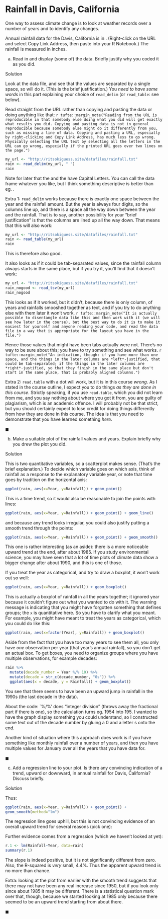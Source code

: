 # Rainfall in Davis, California

 One way to assess climate change is to look at weather
records over a number of years and to identify any changes.

Annual rainfall data for the Davis, California is in
\url{http://ritsokiguess.site/datafiles/rainfall.txt}. 
(Right-click on the URL and select Copy Link Address, then paste into your R Notebook.)
The rainfall is
measured in inches.


(a) Read in and display (some of) the data. Briefly justify why you coded it as you did.

Solution


Look at the data file, and see that the values are separated by a
single space, so \verb=read_delim= will do it. (This is the brief justification.) You *need to have some words* in this part explaining your choice of `read_delim` (or `read_table`: see below).

Read straight from
the URL rather than copying and pasting the data or doing anything  like that:
`r tufte::margin_note("Reading from the URL is reproducible in that somebody else doing what you did will get exactly what results you did. Copying and pasting data is not in general reproducible because somebody else might do it differently from you, such as missing a line of data. Copying and pasting a URL, especially by right-clicking and Copy Link Address, has much less to go wrong. Physically selecting the URL text by selecting all the letters in the URL can go wrong, especially if the printed URL goes over two lines on the page.")`


```r
my_url <- "http://ritsokiguess.site/datafiles/rainfall.txt"
rain <- read_delim(my_url, " ")
rain
```

Note for later that the \verb=Year= and the \verb=Rainfall= have
Capital Letters. You can call the data frame whatever you like, but I
think something descriptive is better than eg.\ \verb=mydata=.


Extra 1: `read_delim` works because there is exactly one space between the year and the
rainfall amount. But the year is always four digits, so the columns
line up, and there is a space all the way down between the year and
the rainfall. That is to say, another possibility for your "brief justification" is that the columns are lined up all the way down.
That means that this will also work: 

```r
my_url <- "http://ritsokiguess.site/datafiles/rainfall.txt"
rain <- read_table(my_url)
rain
```

This is therefore also good.

It also looks as if it could be tab-separated values, since the rainfall
column always starts in the same place, but if you try it, you'll find
that it doesn't work:

```r
my_url <- "http://ritsokiguess.site/datafiles/rainfall.txt"
rain_nogood <- read_tsv(my_url)
rain_nogood
```

This looks as if it worked, but it didn't, because there is only
\emph{one} column, of years and rainfalls smooshed together as text,
and if you try to do anything else with them later it won't work.
`r tufte::margin_note("It is actually possible to disentangle data like this and then work with it (we will see how later in the course), but the best way to do it is to make it easiest for yourself and anyone reading your code, and read the data file in a way that is appropriate for the layout you have in the file.")`

Hence those values that might have been tabs actually were
not. There's no way to be sure about this; you have to try something
and see what works.
`r tufte::margin_note("An indication, though: if you have more than one
space, and the things in the later columns are *left*-justified,
that could be tab-separated; if the things in the later columns are
*right*-justified, so that they finish in the same place but
don't start in the same place, that is probably aligned columns.")`

Extra 2: `read.table` with a dot will work, but it is in this course *wrong*. As I stated in the course outline, I expect you to do things *as they are done in this course*. Strictly speaking, if you use `read.table`, which you did not learn from me, and you say nothing about where you got it from, you are guilty of plagiarism, which is an academic offence. I will probably not be that strict, but you should certainly expect to lose credit for doing things differently from how they are done in this course. The idea is that you need to demonstrate that you have learned something *here*.



$\blacksquare$


(b) Make a suitable plot of the rainfall values and years. Explain briefly why you drew the plot you did.


Solution

This is two quantitative variables, so a scatterplot makes
sense. (That's the brief explanation.) To decide which variable goes on which axis, think of
rainfall as a response to the explanatory variable year, or note
that time goes by tradition on the horizontal axis:

```r
ggplot(rain, aes(x=Year, y=Rainfall)) + geom_point()
```

This is a time trend, so it would also be reasonable to join the points with lines:

```r
ggplot(rain, aes(x=Year, y=Rainfall)) + geom_point() + geom_line()
```

and because any trend looks irregular, you could also justify putting a smooth trend through the points:

```r
ggplot(rain, aes(x=Year, y=Rainfall)) + geom_point() + geom_smooth()
```

This one is rather interesting (as an aside): there is a more noticeable upward trend at the end, after about 1985. If you study environmental science, you may have seen that a lot of time plots of climate data show a bigger change after about 1990, and this is one of those.


If you treat the year as categorical, and try to draw a boxplot, it won't work out so well:

```r
ggplot(rain, aes(x=Year, y=Rainfall)) + geom_boxplot()
```

This is actually a boxplot of rainfall in all the years together; it ignored year because it couldn't figure out what you wanted to do with it. The warning message is indicating that you might have forgotten something that defines groups; the `x` is quantitative here. So you have to clarify what you meant. For example, you might have meant to treat the years as categorical, which you could do like this:

```r
ggplot(rain, aes(x=factor(Year), y=Rainfall)) + geom_boxplot()
```

Aside from the fact that you have too many years to see them all, you only have *one* observation per year (that year's annual rainfall), so you don't get an actual box. To get boxes, you need to organize groups where you have multiple observations, for example decades:

```r
rain %>% 
  mutate(decade_number = Year %/% 10) %>% 
  mutate(decade = str_c(decade_number, "0s")) %>% 
  ggplot(aes(x = decade, y = Rainfall)) + geom_boxplot()
```

You see that there seems to have been an upward jump in rainfall in the 1990s (the last decade in the data).

About the code: `%/%' does "integer division" (throws away the fractional part if there is one), so the calculation turns eg. 1954 into 195. I wanted to have the graph display something you could understand, so I constructed some text out of the decade number by gluing a 0 and a letter s onto the end.

Another kind of situation where this approach does work is if you have something like monthly rainfall over a number of years, and then you have multiple values for January over all the years that you have data for.


$\blacksquare$


(c) Add a regression line to your plot. Is there any convincing
indication of a trend, upward or downward, in annual rainfall for
Davis, California? Discuss briefly.

Solution

Thus:

```r
ggplot(rain, aes(x=Year, y=Rainfall)) + geom_point() + 
geom_smooth(method="lm")
```


The regression line goes uphill, but this is not convincing evidence
of an overall upward trend for several reasons (pick one): 

\begin{itemize}
\item the increase, if there is one, is very small
\item the data points are mostly far away from the regression line
\item there are points within the grey envelope all the way across
(meaning, for example, that the mean annual rainfall could be 20
inches for all the years).
\end{itemize}

Further evidence comes from a regression (which we haven't looked at
 yet):

```r
r.1 <- lm(Rainfall~Year, data=rain)
summary(r.1)
```


The slope is indeed positive, but it is not significantly different
from zero. Also, the R-squared is *very* small, 4.4%. Thus the apparent upward trend is no more than chance.

Extra: looking at the plot from earlier with the smooth trend suggests that there may not have been any real increase since 1950, but if you look only since about 1985 it may be different. There is a statistical question mark over that, though, because we started looking at 1985 only because there seemed to be an upward trend starting from about there. 


$\blacksquare$



